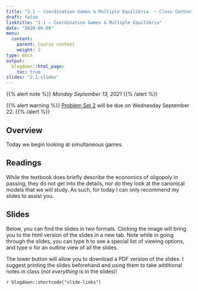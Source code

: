 ```yaml
---
title: "2.1 — Coordination Games & Multiple Equilibria  — Class Content"
draft: false
linktitle: "2.1 — Coordination Games & Multiple Equilibria"
date: "2020-06-08"
menu:
  content:
    parent: Course content
    weight: 2
type: docs
output:
  blogdown::html_page:
    toc: true
slides: "2.1-slides"
---
```


{{% alert note %}}
*Monday September 13, 2021*
{{% /alert %}}

{{% alert warning %}}
[Problem Set 2](/assignments/02-problem-set) will be due on Wednesday September 22. 
{{% /alert %}}

## <i class="fas fa-info-circle fa-lg"></i> Overview

Today we begin looking at simultaneous games.

## <i class="fas fa-book-reader fa-lg"></i> Readings

While the textbook does briefly describe the economics of oligopoly in passing, they do not get into the details, nor do they look at the canonical models that we will study. As such, for today I can only recommend my slides to assist you. 

## <i class="fas fa-chalkboard-teacher"></i> Slides

Below, you can find the slides in two formats. Clicking the image will bring you to the html version of the slides in a new tab. Note while in going through the slides, you can type <kbd>h</kbd> to see a special list of viewing options, and type <kbd>o</kbd> for an outline view of all the slides.

The lower button will allow you to download a PDF version of the slides. I suggest printing the slides beforehand and using them to take additional notes in class (*not everything* is in the slides)!

`r blogdown::shortcode("slide-links")`